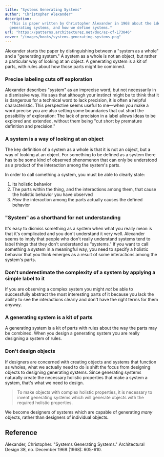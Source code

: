 ```yaml
---
title: "Systems Generating Systems"
author: "Christopher Alexander"
description:
  "This is paper written by Christopher Alexander in 1968 about the idea of
  generating systems, and how we define systems."
url: "https://patterns.architexturez.net/doc/az-cf-173046"
cover: "/images/books/systems-generating-systems.png"
---
```


Alexander starts the paper by distinguishing between a "system as a whole" and a
"generating system." A system as a whole is not an object, but rather a
particular way of looking at an object. A generating system is a kit of parts,
with rules about how those parts might be combined.

### Precise labeling cuts off exploration

Alexander describes "system" as an imprecise word, but not necessarily in a
dismissive way. He says that although your instinct might be to think that it is
dangerous for a technical word to lack precision, it is often a helpful
characteristic. This perspective seems useful to me—when you make a word precise
you are also setting some boundaries that cut short the possibility of
exploration: The lack of precision in a label allows ideas to be explored and
extended, without them being "cut short by premature definition and precision."

### A system is a way of looking at an object

The key definition of a system as a whole is that it is not an object, but a way
of looking at an object. For something to be defined as a system there has to be
some kind of observed phenomenon that can only be understood as a product of the
interaction among the system's parts.

In order to call something a system, you must be able to clearly state:

1. Its holistic behavior
2. The parts within the thing, and the interactions among them, that cause the
   holistic behavior you have observed
3. _How_ the interaction among the parts actually causes the defined behavior

### "System" as a shorthand for not understanding

It's easy to dismiss something as a system when what you really mean is that
it's complicated and you don't understand it very well. Alexander seems to imply
that people who don't really understand systems tend to label things that they
don't understand as "systems." If you want to call something a system in a
meaningful way, you need to specify a holistic behavior that you think emerges
as a result of some interactions among the system's parts.

### Don't underestimate the complexity of a system by applying a simple label to it

If you are observing a complex system you might _not_ be able to successfully
abstract the most interesting parts of it because you lack the ability to see
the interactions clearly and don't have the right terms for them anyway.

### A generating system is a kit of parts

A generating system is a kit of parts with rules about the way the parts may be
combined. When you design a generating system you are really designing a system
of rules.

### Don't design objects

If designers are concerned with creating objects and systems that function as
wholes, what we actually need to do is shift the focus from designing objects to
designing generating systems. Since generating systems naturally create the
necessary holistic properties that make a system a system, that's what we need
to design.

> To make objects with complex holistic properties, it is necessary to invent
> generating systems which will generate objects with the required holistic
> properties.

We become designers of systems which are capable of generating _many_ objects,
rather than designers of individual objects.

<HrSection />

## Reference

Alexander, Christopher. "Systems Generating Systems." Architectural Design 38,
no. December 1968 (1968): 605-610.
